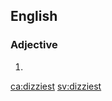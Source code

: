 ==English==

===Adjective===
{{head|en}}

# {{en-superlative of|dizzy}}

[[ca:dizziest]]
[[sv:dizziest]]